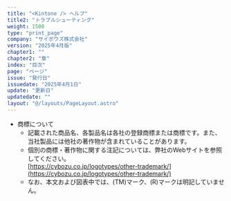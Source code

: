 ```yaml
---
title: "<Kintone /> ヘルプ"
title2: "トラブルシューティング"
weight: 1500
type: "print_page"
company: "サイボウズ株式会社"
version: "2025年4月版"
chapter1: ""
chapter2: "章"
index: "目次"
page: "ページ"
issue: "発行日"
issuedate: "2025年4月1日"
update: "更新日"
updatedate: ""
layout: "@/layouts/PageLayout.astro"
---
```



* 商標について
  * 記載された商品名、各製品名は各社の登録商標または商標です。また、当社製品には他社の著作物が含まれていることがあります。
  * 個別の商標・著作物に関する注記については、弊社のWebサイトを参照してください。  
    [https://cybozu.co.jp/logotypes/other-trademark/](https://cybozu.co.jp/logotypes/other-trademark/)
  * なお、本文および図表中では、(TM)マーク、(R)マークは明記していません。
